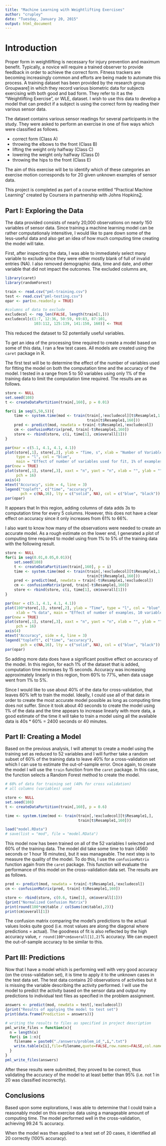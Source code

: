 ```yaml
---
title: "Machine Learning with Weightlifting Exercises"
author: "crupley"
date: "Tuesday, January 20, 2015"
output: html_document
---
```


# Introduction

Proper form in weightlifting is necessary for injury prevention and maximum benefit. Typically, a novice will require a trained observer to provide feedback in order to achieve the correct form. Fitness trackers are becoming increasingly common and efforts are being made to automate this process. A training dataset has been provided by the research group Groupware[1] in which they record various biometric data for subjects exercising with both good and bad form. They refer to it as the "Weightlifting Exercise", or WLE, dataset. I wish to use this data to develop a model that can predict if a subject is using the correct form by reading their various sensor data.

The dataset contains various sensor readings for several participants in the study. They were asked to perform an exercise in one of five ways which were classified as follows.

* correct form (Class A)
* throwing the elbows to the front (Class B)
* lifting the weight only halfway (Class C)
* lowering the weight only halfway (Class D)
* throwing the hips to the front (Class E)

The aim of this exercise will be to identify which of these categories an exercise motion corresponds to for 20 given unknown examples of sensor data.

This project is completed as part of a course entitled "Practical Machine Learning" created by Coursera in partnership with Johns Hopkins[2].

## Part I: Exploring the Data

The data provided consists of nearly 20,000 observations on nearly 150 variables of sensor data. Since training a machine learning model can be rather computationaly intensitive, I would like to pare down some of the less-useful data and also get an idea of how much computing time creating the model will take.

First, after inspecting the data, I was able to immediately select many variable to exclude since they were either mostly blank of full of invalid entries (NA). I also removed demographic data, time and date, and other variable that did not impact the outcomes. The excluded columns are,

```r
library(caret)
library(randomForest)

train <- read.csv("pml-training.csv")
test <- read.csv("pml-testing.csv")
opar <- par(no.readonly = TRUE)
```

```r
#columns of data to exclude
excludecol <- rep_len(FALSE, length(train[1,]))
excludecol[c(1:7, 12:36, 50:59, 69:83, 87:101, 
             103:112, 125:139, 141:150, 160)] <- TRUE
```

This reduced the dataset to 52 potentially useful variables.

To get an idea of the processing time required to create a model based on some of this data, I ran a few test cases. All models are created using the `caret` package in R.

The first test will be to determine the effect of the number of variables used for fitting the model on both the computation time and the accuracy of the model. I tested in a range from 5 to 50 variables using only 1% of the training data to limit the computation time required. The results are as follows.

```r
store <- NULL
set.seed(108)
t <- createDataPartition(train[,160], p = 0.01)

for(i in seq(5,50,5)){
    time <- system.time(mod <- train(train[,!excludecol][t$Resample1,1:i],
                                     train[t$Resample1,160]))
    pred <- predict(mod, newdata = train[-t$Resample1,!excludecol])
    cm <- confusionMatrix(pred, train[-t$Resample1,160])
    store <- rbind(store, c(i, time[1], cm$overall[1]))
}
```

```r
par(mar = c(5.1, 4.1, 4.1, 4.1))
plot(store[,1], store[,2], ylab = "Time, s", xlab = "Number of Variables",
     type = "l", col = "blue",
     main = "Effect of number of variables used for fit, 1% of examples")
par(new = TRUE)
plot(store[,1], store[,3], xaxt = "n", yaxt = "n", xlab = "", ylab = "",
     pch = 16)
axis(4)
mtext("Accuracy", side = 4, line = 3)
legend("topleft", c("time", "accuracy"), 
       pch = c(NA,16), lty = c("solid", NA), col = c("blue", "black"))
par(opar)
```

It appears that In this region, adding columns of data adds 3s to computation time for every 5 columns. However, this does not have a clear effect on accuracy since it only increases from 61% to 66%.

I also want to know how many of the observations were needed to create an accurate model. As a rough estimate on the lower end, I generated a plot of computing time required to model using from 1% to 5% of the training data with the following result.


```r
store <- NULL
for(i in seq(0.01,0.05,0.01)){
    set.seed(108)
    t <- createDataPartition(train[,160], p = i)
    time <- system.time(mod <- train(train[,!excludecol][t$Resample1,1:10],
                                     train[t$Resample1,160]))
    pred <- predict(mod, newdata = train[-t$Resample1,!excludecol])
    cm <- confusionMatrix(pred, train[-t$Resample1,160])
    store <- rbind(store, c(i, time[1], cm$overall[1]))
}
```

```r
par(mar = c(5.1, 4.1, 4.1, 4.1))
plot(100*store[,1], store[,2], ylab = "Time", type = "l", col = "blue", 
     xlab = "% data", main = "Effect of number of examples, 10 variables")
par(new = TRUE)
plot(store[,1], store[,3], xaxt = "n", yaxt = "n", xlab = "", ylab = "",
     pch = 16)
axis(4)
mtext("Accuracy", side = 4, line = 3)
legend("topleft", c("time", "accuracy"), 
       pch = c(NA,16), lty = c("solid", NA), col = c("blue", "black"))
par(opar)
```

So adding more data does have a significant positive effect on accuracy of the model. In this region, for each 1% of the dataset that is added, computation time increases by 15 seconds. Accuracy was increasing approximately linearly in this region, from 60% to 77%, when data usage went from 1% to 5%.

Since I would like to use about 40% of the data for cross-validation, that leaves 60% left to train the model. Ideally, I could use all of that data in order to create the most accurate model possible as long as computing time does not suffer. Since it took about 40 seconds to create the model using 1% of the data and the time appears to increase linearly with more data, a good estimate of the time it will take to train a model using all the available data is 40s * 60% = 2400 seconds or 40 minutes.

## Part II: Creating a Model

Based on the previous analysis, I will attempt to create a model using the training set as reduced to 52 variables and I will further take a random subset of 60% of the training data to leave 40% for a cross-validation set which I can use to estimate the out-of-sample error. Once again, to create the model I will use the `train` function from the `caret` package. In this case, the function selects a Random Forest method to create the model.

```r
# 60% of data for training set (40% for cross validation)
# all columns (variables) used

store <- NULL
set.seed(108)
t <- createDataPartition(train[,160], p = 0.6)
```

```r
time <- system.time(mod <- train(train[,!excludecol][t$Resample1,],
                                 train[t$Resample1,160]))
```
```r
load("model.RData")
# save(list = "mod", file = "model.RData")
```
This model now has been trained on all of the 52 variables I selected and 60% of the training data. The model did take some time to train (4560 seconds or 1 hour 16 minutes), but it was manageable. The next step is to measure the quality of the model. To do this, I use the `confusionMatrix` function again from the `caret` package. This function will evaluate the performance of this model on the cross-validation data set. The results are as follows.

```r
pred <- predict(mod, newdata = train[-t$Resample1,!excludecol])
cm <- confusionMatrix(pred, train[-t$Resample1,160])
```

```r
store <- rbind(store, c(0.6, time[1], cm$overall[1]))
{print("Normalized Confusion Matrix")
print(round(100*cm$table / colSums(cm$table),2))}
print(cm$overall[1])
```

The confusion matrix comparing the model's predictions to the actual values looks quite good (i.e. most values are along the diagonal where predictions = actual). The goodness of fit is also reflected by the high accuracy value, `r round(100*cm$overall[1],2)`% accuracy. We can expect the out-of-sample accuracy to be similar to this.

## Part III: Predictions

Now that I have a model which is performing well with very good accuracy (on the cross-validation set), it is time to apply it to the unknown cases in the test data set. The test data contains 20 observations of activities but it is missing the variable describing the activity performed. I will use the model to predict the activity based on the sensor data and output my predictions to individual text files as specified in the problem assignment.

```r
answers <- predict(mod, newdata = test[,!excludecol])
{print("Results of applying the model to test set")
print(data.frame(Prediction = answers))}
```
```r
# writing the results to files as specified in project description
pml_write_files = function(x){
  n = length(x)
  for(i in 1:n){
    filename = paste0("./answers/problem_id_",i,".txt")
    write.table(x[i],file=filename,quote=FALSE,row.names=FALSE,col.names=FALSE)
  }
}
pml_write_files(answers)
```

After these results were submitted, they proved to be correct, thus validating the accuracy of the model to at least better than 95% (i.e. not 1 in 20 was classified incorrectly).

## Conclusions

Based upon some explorations, I was able to determine that I could train a reasonably model on this exercise data using a manageable amount of computing time. The model performed well in the cross-validation, achieving 99.24 % accuracy.

When the model was then applied to a test set of 20 cases, it identified all 20 correctly (100% accuracy).

[1]:url "http://groupware.les.inf.puc-rio.br/har"
[2]:url "https://class.coursera.org/predmachlearn-007"